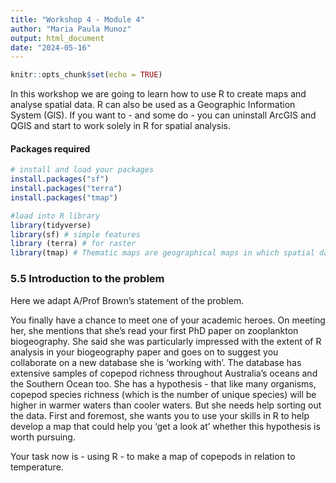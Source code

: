```yaml
---
title: "Workshop 4 - Module 4"
author: "Maria Paula Munoz"
output: html_document
date: "2024-05-16"
---
```


```r
knitr::opts_chunk$set(echo = TRUE)
```

In this workshop we are going to learn how to use R to create maps and analyse spatial data. 
R can also be used as a Geographic Information System (GIS). If you want to - and some do - you can uninstall ArcGIS and QGIS and start to work solely in R for spatial analysis. 

#### Packages required

```r
# install and load your packages
install.packages("sf") 
install.packages("terra")
install.packages("tmap")
```

```r
#load into R library
library(tidyverse)
library(sf) # simple features
library (terra) # for raster
library(tmap) # Thematic maps are geographical maps in which spatial data distributions are visualized
```


### 5.5 Introduction to the problem
Here we adapt A/Prof Brown’s statement of the problem. 

You finally have a chance to meet one of your academic heroes. On meeting her, she mentions that she’s read your first PhD paper on zooplankton biogeography. She said she was particularly impressed with the extent of R analysis in your biogeography paper and goes on to suggest you collaborate on a new database she is ‘working with’.
The database has extensive samples of copepod richness throughout Australia’s oceans and the Southern Ocean too. She has a hypothesis - that like many organisms, copepod species richness (which is the number of unique species) will be higher in warmer waters than cooler waters. But she needs help sorting out the data.
First and foremost, she wants you to use your skills in R to help develop a map that could help you ‘get a look at’ whether this hypothesis is worth pursuing. 

Your task now is - using R - to make a map of copepods in relation to temperature. 


